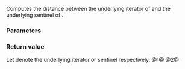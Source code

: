 {{title|operator-{{small|(ranges::zip_transform_view::''sentinel'')}}}}
{{cpp/ranges/zip_transform_view/navbar}}
{{dcl begin}}
{{dcl|num=1|since=c++23|
template&lt; bool OtherConst &gt;
    requires std::sized_sentinel_for&lt;/*zentinel*/&lt;Const&gt;, /*ziperator*/&lt;OtherConst&gt;&gt;
friend constexpr ranges::range_difference_t&lt;/*maybe-const*/&lt;OtherConst, /*InnerView*/&gt;&gt;
    operator-( const /*iterator*/&lt;OtherConst&gt;&amp; x, const /*sentinel*/&amp; y );
}}
{{dcl|num=2|since=c++23|
template&lt; bool OtherConst &gt;
    requires std::sized_sentinel_for&lt;/*zentinel*/&lt;Const&gt;, /*ziperator*/&lt;OtherConst&gt;&gt;
friend constexpr ranges::range_difference_t&lt;/*maybe-const*/&lt;OtherConst, /*InnerView*/&gt;&gt;
    operator-( const /*sentinel*/&amp; y, const /*iterator*/&lt;OtherConst&gt;&amp; x );
}}
{{dcl end}}

Computes the distance between the underlying iterator of {{c|x}} and the underlying sentinel of {{c|y}}.

{{cpp/hidden friend|{{tt|zip_transform_view::''sentinel''}}|plural=yes|tmpl=yes}}

===Parameters===
{{par begin}}
{{par|x|an [[cpp/ranges/zip_transform_view/iterator|iterator]]}}
{{par|y|a [[cpp/ranges/zip_transform_view/sentinel|sentinel]]}}
{{par end}}

===Return value===
Let {{tti|inner_}} denote the underlying iterator or sentinel respectively.
@1@ {{c|x.inner_ - y.inner_}}
@2@ {{c|y.inner_ - x.inner_}}

{{langlinks|de|es|ja|ru|zh}}